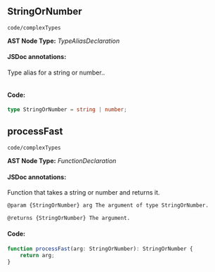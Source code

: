 
<Meta title="code/complexTypes" />

## StringOrNumber
`code/complexTypes`

**AST Node Type:** *TypeAliasDeclaration*

#### JSDoc annotations:

Type alias for a string or number..

```bash

```

#### Code:

```ts
type StringOrNumber = string | number;

```

## processFast
`code/complexTypes`

**AST Node Type:** *FunctionDeclaration*

#### JSDoc annotations:

Function that takes a string or number and returns it.

```bash
@param {StringOrNumber} arg The argument of type StringOrNumber.

@returns {StringOrNumber} The argument.
```

#### Code:

```ts
function processFast(arg: StringOrNumber): StringOrNumber {
    return arg;
}

```


